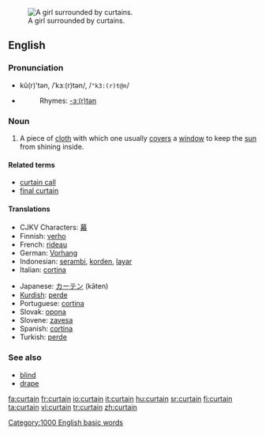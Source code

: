 [[Image:Jan Vermeer van Delft 003.jpg|thumb|right|A girl surrounded by curtains.]]
==English==

===Pronunciation===
*kû(r)'tən, /ˈkɜː(r)tən/, /<tt>"k3:(r)t@n</tt>/
*{{audio|en-us-curtain.ogg|Audio (US)}}
*:Rhymes: [[Rhymes:English:-ɜː(r)tən|-ɜː(r)tən]]

===Noun===
{{en-noun}}
# A piece of [[cloth]] with which one usually [[cover]]s a [[window]] to keep the [[sun]] from shining inside.

====Related terms====
*[[curtain call]]
*[[final curtain]]

====Translations====
{{top}}
*CJKV Characters: [[幕]]
*Finnish: [[verho]]
*French: [[rideau]] {{m}}
*German: [[Vorhang]] {{m}}
*Indonesian: [[serambi]], [[korden]], [[layar]]
*Italian: [[cortina]] {{f}}
{{mid}}
*Japanese: [[カーテン]] (kāten)
*[[Kurdish]]: [[perde]] {{f}}
*Portuguese: [[cortina]] {{f}}
*Slovak: [[opona]] {{f}}
*Slovene: [[zavesa]] {{f}}
*Spanish: [[cortina]] {{f}}
*Turkish: [[perde]]
{{bottom}}

===See also===
*[[blind]]
*[[drape]]

[[Category:1000 English basic words]]

[[fa:curtain]]
[[fr:curtain]]
[[io:curtain]]
[[it:curtain]]
[[hu:curtain]]
[[sr:curtain]]
[[fi:curtain]]
[[ta:curtain]]
[[vi:curtain]]
[[tr:curtain]]
[[zh:curtain]]